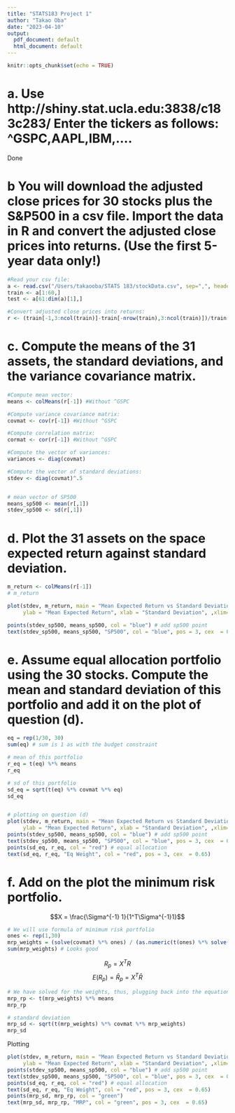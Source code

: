 ```yaml
---
title: "STATS183 Project 1"
author: "Takao Oba"
date: "2023-04-10"
output:
  pdf_document: default
  html_document: default
---
```


```r
knitr::opts_chunk$set(echo = TRUE)
```


# a. Use http://shiny.stat.ucla.edu:3838/c183c283/ Enter the tickers as follows: ^GSPC,AAPL,IBM,....
Done

# b You will download the adjusted close prices for 30 stocks plus the S&P500 in a csv file. Import the data in R and convert the adjusted close prices into returns. (Use the first 5-year data only!)

```r
#Read your csv file:
a <- read.csv("/Users/takaooba/STATS 183/stockData.csv", sep=",", header=TRUE)
train <- a[1:60,]
test <- a[61:dim(a)[1],]

#Convert adjusted close prices into returns:
r <- (train[-1,3:ncol(train)]-train[-nrow(train),3:ncol(train)])/train[-nrow(train),3:ncol(train)]

```

# c. Compute the means of the 31 assets, the standard deviations, and the variance covariance matrix.
```r

#Compute mean vector:
means <- colMeans(r[-1]) #Without ^GSPC

#Compute variance covariance matrix:
covmat <- cov(r[-1]) #Without ^GSPC

#Compute correlation matrix:
cormat <- cor(r[-1]) #Without ^GSPC

#Compute the vector of variances:
variances <- diag(covmat)

#Compute the vector of standard deviations:
stdev <- diag(covmat)^.5


# mean vector of SP500
means_sp500 <- mean(r[,1])
stdev_sp500 <- sd(r[,1])
```

# d. Plot the 31 assets on the space expected return against standard deviation.

```r
m_return <- colMeans(r[-1])
# m_return

plot(stdev, m_return, main = "Mean Expected Return vs Standard Deviation", 
     ylab = "Mean Expected Return", xlab = "Standard Deviation", ,xlim=c(0,0.13))

points(stdev_sp500, means_sp500, col = "blue") # add sp500 point
text(stdev_sp500, means_sp500, "SP500", col = "blue", pos = 3, cex  = 0.65)
```



# e. Assume equal allocation portfolio using the 30 stocks. Compute the mean and standard deviation of this portfolio and add it on the plot of question (d).

```r
eq = rep(1/30, 30)
sum(eq) # sum is 1 as with the budget constraint

# mean of this portfolio
r_eq = t(eq) %*% means
r_eq

# sd of this portfolio
sd_eq = sqrt(t(eq) %*% covmat %*% eq)
sd_eq


# plotting on question (d)
plot(stdev, m_return, main = "Mean Expected Return vs Standard Deviation", 
     ylab = "Mean Expected Return", xlab = "Standard Deviation", ,xlim=c(0,0.13))
points(stdev_sp500, means_sp500, col = "blue") # add sp500 point
text(stdev_sp500, means_sp500, "SP500", col = "blue", pos = 3, cex  = 0.65)
points(sd_eq, r_eq, col = "red") # equal allocation
text(sd_eq, r_eq, "Eq Weight", col = "red", pos = 3, cex  = 0.65)
```


# f. Add on the plot the minimum risk portfolio.

$$X = \frac{\Sigma^{-1} 1}{1^T\Sigma^{-1}1}$$
```r
# We will use formula of minimum risk portfolio
ones <- rep(1,30)
mrp_weights = (solve(covmat) %*% ones) / (as.numeric(t(ones) %*% solve(covmat) %*% ones))
sum(mrp_weights) # Looks good
```

$$R_p = X^TR$$
$$E(R_p) = \bar{R}_p = X^T\bar{R}$$

```r
# We have solved for the weights, thus, plugging back into the equation, we have
mrp_rp <- t(mrp_weights) %*% means
mrp_rp

# standard deviation
mrp_sd <- sqrt(t(mrp_weights) %*% covmat %*% mrp_weights)
mrp_sd
```


Plotting
```r
plot(stdev, m_return, main = "Mean Expected Return vs Standard Deviation", 
     ylab = "Mean Expected Return", xlab = "Standard Deviation", ,xlim=c(0,0.13))
points(stdev_sp500, means_sp500, col = "blue") # add sp500 point
text(stdev_sp500, means_sp500, "SP500", col = "blue", pos = 3, cex  = 0.65)
points(sd_eq, r_eq, col = "red") # equal allocation
text(sd_eq, r_eq, "Eq Weight", col = "red", pos = 3, cex  = 0.65)
points(mrp_sd, mrp_rp, col = "green")
text(mrp_sd, mrp_rp, "MRP", col = "green", pos = 3, cex  = 0.65)
```




